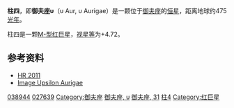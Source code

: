 {{Starbox begin |
   name=柱四（御夫座υ）<br>υ Aurigae }}

{{Starbox observe |
  epoch=J2000 |
  ra=05<sup>h</sup> 51<sup>m</sup> 02.4<sup>s</sup> |
  dec=+37° 18′ 20″ |
  appmag_v=2.07 |
  constell=[[御夫座|御夫座]]| 
  星官=[[柱_(毕宿)|柱]] ([[毕宿|毕宿]])
}}
{{Starbox character |
 class=M0+III-IIIbFe-0.5 |
 r-i = 1.07 |
 v-r =  |
 b-v = 1.62 |
 u-b = 1.93 |
  variable=[[变星|变星]] }}
{{Starbox astrometry |
  radial_v=37.7 |
  prop_mo_ra=36.96 |
  prop_mo_dec=-44.76 |
  parallax=6.86 |
  p_error=0.77 |
  absmag_v=6.386 }}
{{Starbox detail|
  mass=0,4 |
  radius=0,5 |
  luminosity=0,04 | 
  temperature=2,000–3,500 |
  metal= |
  rotation= |
  age= }}
{{Starbox catalog |
  names=31 Aurigae, [[Harvard_Revised_catalogue|HR]] 2011, [[Henry_Draper_Catalogue|HD]] 38944, [[Bonner_Durchmusterung|BD]]+37°1336, [[Fifth_Fundamental_Catalogue|FK5]] 2440, [[Hipparcos_catalogue|HIP]] 27639, [[Smithsonian_Astrophysical_Observatory_catalogue|SAO]] 58496, GC 7322. }}
{{Starbox reference |
  Simbad=HD+38944
| ARICNS =  }}
{{Starbox end}}

'''柱四'''，即'''御夫座υ'''（υ Aur, υ Aurigae）是一颗位于[[御夫座|御夫座]]的[[恒星|恒星]]，距离地球约475[[光年|光年]]。

柱四是一颗[[恒星光谱|M-型]][[红巨星|红巨星]]，[[视星等|视星等]]为+4.72。

==参考资料==
* [http://webviz.u-strasbg.fr/viz-bin/VizieR-S?HR%202011 HR 2011] {{Wayback|url=http://webviz.u-strasbg.fr/viz-bin/VizieR-S?HR%202011 |date=20201003030521 }}
* [http://aladin.u-strasbg.fr/AladinPreview?-c=05+51+02.4374%2B37+18+20.063&ident=SV*+ZI+++486&submit=Aladin+previewer Image Upsilon Aurigae]

{{Stars of Auriga}}
{{星官|柱|9|0|毕宿}}
[[Category:HD和HDE天體|038944]]
[[Category:HIP天體|027639]]
[[Category:御夫座|Category:御夫座]]
[[Category:拜耳天體|御夫座, υ]]
[[Category:佛氏天體|御夫座, 31]]
[[Category:柱_(毕宿)|柱4]]
[[Category:红巨星|Category:红巨星]]